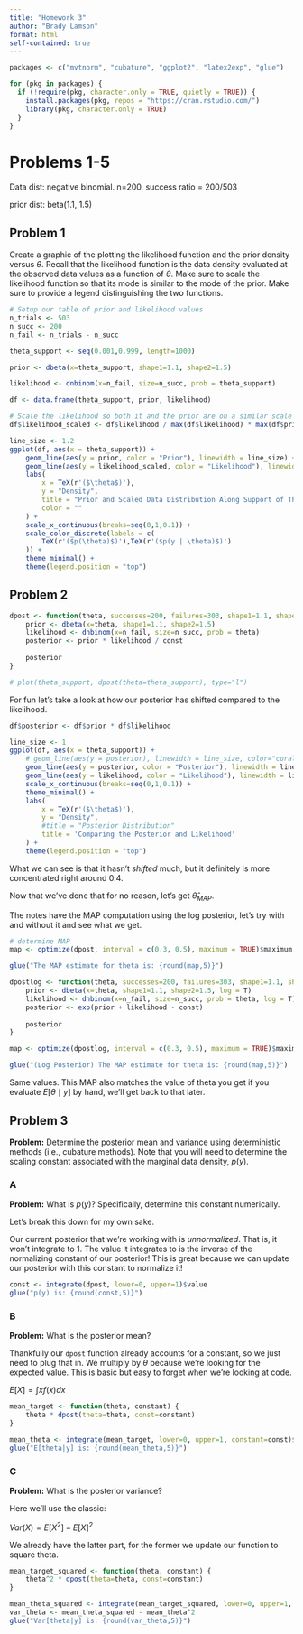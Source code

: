 ```yaml
---
title: "Homework 3"
author: "Brady Lamson"
format: html
self-contained: true
---
```


```r
packages <- c("mvtnorm", "cubature", "ggplot2", "latex2exp", "glue")

for (pkg in packages) {
  if (!require(pkg, character.only = TRUE, quietly = TRUE)) {
    install.packages(pkg, repos = "https://cran.rstudio.com/")
    library(pkg, character.only = TRUE)
  }
}
```


# Problems 1-5

Data dist: negative binomial. n=200, success ratio = 200/503

prior dist: beta(1.1, 1.5)

## Problem 1

Create a graphic of the plotting the likelihood function and the prior density versus $\theta$. Recall that the likelihood function is the data density evaluated at the observed data values as a function of $\theta$. Make sure to scale the likelihood function so that its mode is similar to the mode of the prior. Make sure to provide a legend distinguishing the two functions.

```r
# Setup our table of prior and likelihood values
n_trials <- 503
n_succ <- 200
n_fail <- n_trials - n_succ

theta_support <- seq(0.001,0.999, length=1000)

prior <- dbeta(x=theta_support, shape1=1.1, shape2=1.5)

likelihood <- dnbinom(x=n_fail, size=n_succ, prob = theta_support)

df <- data.frame(theta_support, prior, likelihood)

# Scale the likelihood so both it and the prior are on a similar scale
df$likelihood_scaled <- df$likelihood / max(df$likelihood) * max(df$prior)
```

```r
line_size <- 1.2
ggplot(df, aes(x = theta_support)) +
    geom_line(aes(y = prior, color = "Prior"), linewidth = line_size) +
    geom_line(aes(y = likelihood_scaled, color = "Likelihood"), linewidth = line_size) +
    labs(
        x = TeX(r'($\theta$)'), 
        y = "Density", 
        title = "Prior and Scaled Data Distribution Along Support of Theta",
        color = ""
    ) +
    scale_x_continuous(breaks=seq(0,1,0.1)) +
    scale_color_discrete(labels = c(
        TeX(r'($p(\theta)$)'),TeX(r'($p(y | \theta)$)')
    )) +
    theme_minimal() +
    theme(legend.position = "top")
```

## Problem 2

```r
dpost <- function(theta, successes=200, failures=303, shape1=1.1, shape2=1.5, const = 1) {
    prior <- dbeta(x=theta, shape1=1.1, shape2=1.5)
    likelihood <- dnbinom(x=n_fail, size=n_succ, prob = theta)
    posterior <- prior * likelihood / const
    
    posterior
}

# plot(theta_support, dpost(theta=theta_support), type="l")
```

For fun let's take a look at how our posterior has shifted compared to the likelihood. 

```r
df$posterior <- df$prior * df$likelihood

line_size <- 1
ggplot(df, aes(x = theta_support)) +
    # geom_line(aes(y = posterior), linewidth = line_size, color="coral") +
    geom_line(aes(y = posterior, color = "Posterior"), linewidth = line_size) +
    geom_line(aes(y = likelihood, color = "Likelihood"), linewidth = line_size) +
    scale_x_continuous(breaks=seq(0,1,0.1)) +
    theme_minimal() +
    labs(
        x = TeX(r'($\theta$)'), 
        y = "Density", 
        #title = "Posterior Distribution"
        title = 'Comparing the Posterior and Likelihood'
    ) +
    theme(legend.position = "top")
```

What we can see is that it hasn't *shifted* much, but it definitely is more concentrated right around 0.4. 

Now that we've done that for no reason, let's get $\hat{\theta}_{MAP}$.

The notes have the MAP computation using the log posterior, let's try with and without it and see what we get.

```r
# determine MAP
map <- optimize(dpost, interval = c(0.3, 0.5), maximum = TRUE)$maximum

glue("The MAP estimate for theta is: {round(map,5)}")
```

```r
dpostlog <- function(theta, successes=200, failures=303, shape1=1.1, shape2=1.5, const = 1) {
    prior <- dbeta(x=theta, shape1=1.1, shape2=1.5, log = T)
    likelihood <- dnbinom(x=n_fail, size=n_succ, prob = theta, log = T)
    posterior <- exp(prior + likelihood - const)
    
    posterior
}

map <- optimize(dpostlog, interval = c(0.3, 0.5), maximum = TRUE)$maximum

glue("(Log Posterior) The MAP estimate for theta is: {round(map,5)}")
```

Same values. This MAP also matches the value of theta you get if you evaluate $E[\theta \mid y]$ by hand, we'll get back to that later.

## Problem 3

**Problem:** Determine the posterior mean and variance using deterministic methods (i.e., cubature methods). Note that you will need to determine the scaling constant associated with the marginal data density, $p(y)$.

### A

**Problem:** What is $p(y)$? Specifically, determine this constant numerically.

Let's break this down for my own sake.

Our current posterior that we're working with is *unnormalized*. That is, it won't integrate to 1. The value it integrates to is the inverse of the normalizing constant of our posterior! This is great because we can update our posterior with this constant to normalize it!

```r
const <- integrate(dpost, lower=0, upper=1)$value
glue("p(y) is: {round(const,5)}")
```

### B

**Problem:** What is the posterior mean?

Thankfully our `dpost` function already accounts for a constant, so we just need to plug that in. We multiply by $\theta$ because we're looking for the expected value. This is basic but easy to forget when we're looking at code.

$E[X] = \int x f(x) dx$

```r
mean_target <- function(theta, constant) {
    theta * dpost(theta=theta, const=constant)
}

mean_theta <- integrate(mean_target, lower=0, upper=1, constant=const)$value
glue("E[theta|y] is: {round(mean_theta,5)}")
```

### C

**Problem:** What is the posterior variance?

Here we'll use the classic:

$Var(X) = E[X^2] - E[X]^2$

We already have the latter part, for the former we update our function to square theta. 

```r
mean_target_squared <- function(theta, constant) {
    theta^2 * dpost(theta=theta, const=constant)
}

mean_theta_squared <- integrate(mean_target_squared, lower=0, upper=1, constant=const)$value
var_theta <- mean_theta_squared - mean_theta^2
glue("Var[theta|y] is: {round(var_theta,5)}")
```

